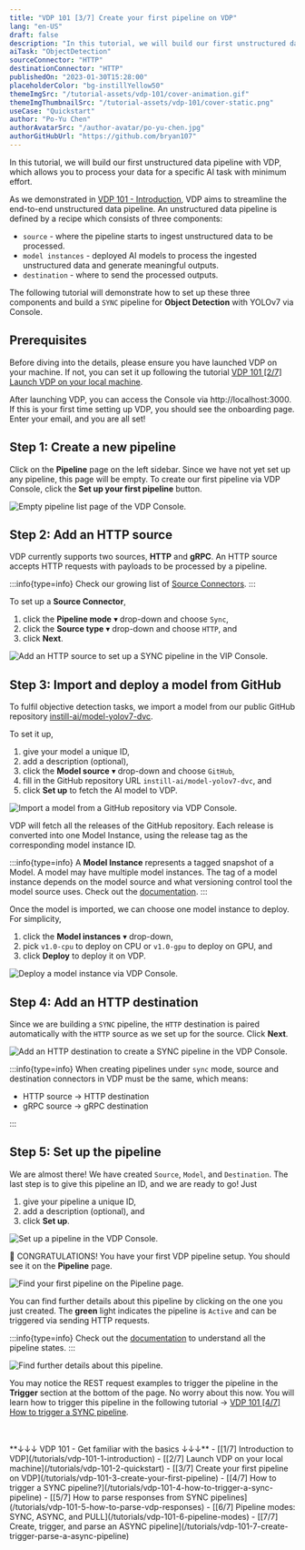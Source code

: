 ```yaml
---
title: "VDP 101 [3/7] Create your first pipeline on VDP"
lang: "en-US"
draft: false
description: "In this tutorial, we will build our first unstructured data pipeline with VDP, which allows you to process your data for a specific AI task with minimum effort."
aiTask: "ObjectDetection"
sourceConnector: "HTTP"
destinationConnector: "HTTP"
publishedOn: "2023-01-30T15:28:00"
placeholderColor: "bg-instillYellow50"
themeImgSrc: "/tutorial-assets/vdp-101/cover-animation.gif"
themeImgThumbnailSrc: "/tutorial-assets/vdp-101/cover-static.png"
useCase: "Quickstart"
author: "Po-Yu Chen"
authorAvatarSrc: "/author-avatar/po-yu-chen.jpg"
authorGitHubUrl: "https://github.com/bryan107"
---
```


In this tutorial, we will build our first unstructured data pipeline with VDP, which allows you to process your data for a specific AI task with minimum effort.

As we demonstrated in [VDP 101 - Introduction](/tutorials/vdp-101-1-introduction), VDP aims to streamline the end-to-end unstructured data pipeline.
An unstructured data pipeline is defined by a recipe which consists of three components:

- `source` - where the pipeline starts to ingest unstructured data to be processed.
- `model instances` - deployed AI models to process the ingested unstructured data and generate meaningful outputs.
- `destination` - where to send the processed outputs.

The following tutorial will demonstrate how to set up these three components and build a `SYNC` pipeline for **Object Detection** with YOLOv7 via Console.

## Prerequisites

Before diving into the details, please ensure you have launched VDP on your machine. If not, you can set it up following the tutorial [VDP 101 [2/7] Launch VDP on your local machine](/tutorials/vdp-101-2-quickstart).

After launching VDP, you can access the Console via http://localhost:3000. If this is your first time setting up VDP, you should see the onboarding page. Enter your email, and you are all set!

## Step 1: Create a new pipeline

Click on the **Pipeline** page on the left sidebar. Since we have not yet set up any pipeline, this page will be empty. To create our first pipeline via VDP Console, click the **Set up your first pipeline** button.


<img
  src="/tutorial-assets/vdp-101/3-create-your-first-pipeline/pipeline-list-empty.png"
  alt="Empty pipeline list page of the VDP Console."
/>

## Step 2: Add an HTTP source

VDP currently supports two sources, **HTTP** and **gRPC**. An HTTP source accepts HTTP requests with payloads to be processed by a pipeline.

:::info{type=info}
Check our growing list of [Source Connectors](/docs/source-connectors/overview).
:::

To set up a **Source Connector**,

1.  click the **Pipeline mode** ▾ drop-down and choose `Sync`,
2.  click the **Source type** ▾ drop-down and choose `HTTP`, and
3.  click **Next**.

<img
  src="/tutorial-assets/vdp-101/3-create-your-first-pipeline/add-a-sync-source-http.png"
  alt="Add an HTTP source to set up a SYNC pipeline in the VIP Console."
/>

## Step 3: Import and deploy a model from GitHub

To fulfil objective detection tasks, we import a model from our public GitHub repository [instill-ai/model-yolov7-dvc](https://github.com/instill-ai/model-yolov7-dvc).

To set it up,

1.  give your model a unique ID,
2.  add a description (optional),
3.  click the **Model source** ▾ drop-down and choose `GitHub`,
4.  fill in the GitHub repository URL `instill-ai/model-yolov7-dvc`, and
5.  click **Set up** to fetch the AI model to VDP.

<img
  src="/tutorial-assets/vdp-101/3-create-your-first-pipeline/add-a-model.png"
  alt="Import a model from a GitHub repository via VDP Console."
/>

VDP will fetch all the releases of the GitHub repository. Each release is converted into one Model Instance, using the release tag as the corresponding model instance ID.

:::info{type=info}
A **Model Instance** represents a tagged snapshot of a Model. A model may have multiple model instances.
The tag of a model instance depends on the model source and what versioning control tool the model source uses.
Check out the [documentation](/docs/core-concepts/model).
:::

Once the model is imported, we can choose one model instance to deploy. For simplicity,

1.  click the **Model instances** ▾ drop-down,
2.  pick `v1.0-cpu` to deploy on CPU or `v1.0-gpu` to deploy on GPU, and
3.  click **Deploy** to deploy it on VDP.

<img
  src="/tutorial-assets/vdp-101/3-create-your-first-pipeline/deploy-a-model-instance.png"
  alt="Deploy a model instance via VDP Console."
/>

## Step 4: Add an HTTP destination

Since we are building a `SYNC` pipeline, the `HTTP` destination is paired automatically with the `HTTP` source as we set up for the source. Click **Next**.

<img
  src="/tutorial-assets/vdp-101/3-create-your-first-pipeline/add-a-sync-destination-http.png"
  alt="Add an HTTP destination to create a SYNC pipeline in the VDP Console."
/>

:::info{type=info}
When creating pipelines under `sync` mode, source and destination connectors in VDP must be the same, which means:

- HTTP source → HTTP destination
- gRPC source → gRPC destination

:::

## Step 5: Set up the pipeline

We are almost there! We have created `Source`, `Model`, and `Destination`. The last step is to give this pipeline an ID, and we are ready to go! Just

1.  give your pipeline a unique ID,
2.  add a description (optional), and
3.  click **Set up**.

<img
  src="/tutorial-assets/vdp-101/3-create-your-first-pipeline/first-pipeline.png"
  alt="Set up a pipeline in the VDP Console."
/>

🎉 CONGRATULATIONS! You have your first VDP pipeline setup. You should see it on the **Pipeline** page.

<img
  src="/tutorial-assets/vdp-101/3-create-your-first-pipeline/first-pipeline-list.png"
  alt="Find your first pipeline on the Pipeline page."
/>

You can find further details about this pipeline by clicking on the one you just created. The **green** light indicates the pipeline is `Active` and can be triggered via sending HTTP requests.

:::info{type=info}
Check out the [documentation](/docs/core-concepts/pipeline#state) to understand all the pipeline states.
:::

<img
  src="/tutorial-assets/vdp-101/3-create-your-first-pipeline/first-pipeline-page.png"
  alt="Find further details about this pipeline."
/>

You may notice the REST request examples to trigger the pipeline in the **Trigger** section at the bottom of the page. No worry about this now. You will learn how to trigger this pipeline in the following tutorial → [VDP 101 [4/7] How to trigger a SYNC pipeline](/tutorials/vdp-101-4-how-to-trigger-a-sync-pipeline).

<br />
<br />
**↓↓↓ VDP 101 - Get familiar with the basics ↓↓↓** 
- [[1/7] Introduction to VDP](/tutorials/vdp-101-1-introduction) 
- [[2/7] Launch VDP on your local machine](/tutorials/vdp-101-2-quickstart) 
- [[3/7] Create your first pipeline on VDP](/tutorials/vdp-101-3-create-your-first-pipeline) 
- [[4/7] How to trigger a SYNC pipeline?](/tutorials/vdp-101-4-how-to-trigger-a-sync-pipeline) 
- [[5/7] How to parse responses from SYNC pipelines](/tutorials/vdp-101-5-how-to-parse-vdp-responses) 
- [[6/7] Pipeline modes: SYNC, ASYNC, and PULL](/tutorials/vdp-101-6-pipeline-modes) 
- [[7/7] Create, trigger, and parse an ASYNC pipeline](/tutorials/vdp-101-7-create-trigger-parse-a-async-pipeline)